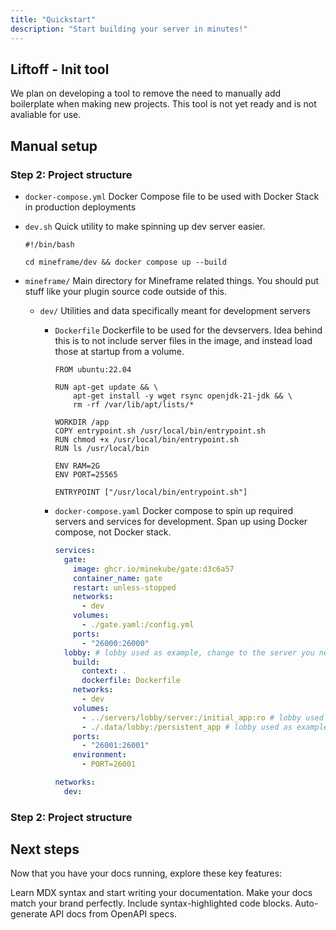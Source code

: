 ```yaml
---
title: "Quickstart"
description: "Start building your server in minutes!"
---
```


## Liftoff - Init tool

We plan on developing a tool to remove the need to manually add boilerplate when making new projects. This tool is not yet ready and is not avaliable for use.

## Manual setup

### Step 2: Project structure

- `docker-compose.yml` Docker Compose file to be used with Docker Stack in production deployments
- `dev.sh` Quick utility to make spinning up dev server easier.

  ```shellscript dev.sh expandable
  #!/bin/bash
  
  cd mineframe/dev && docker compose up --build
  ```
- `mineframe/` Main directory for Mineframe related things. You should put stuff like your plugin source code outside of this.
  - `dev/` Utilities and data specifically meant for development servers
    - `Dockerfile` Dockerfile to be used for the devservers. Idea behind this is to not include server files in the image, and instead load those at startup from a volume.

      ```shellscript mineframe/dev/Dockerfile expandable
      FROM ubuntu:22.04
      
      RUN apt-get update && \
          apt-get install -y wget rsync openjdk-21-jdk && \
          rm -rf /var/lib/apt/lists/*
      
      WORKDIR /app
      COPY entrypoint.sh /usr/local/bin/entrypoint.sh
      RUN chmod +x /usr/local/bin/entrypoint.sh
      RUN ls /usr/local/bin
      
      ENV RAM=2G
      ENV PORT=25565
      
      ENTRYPOINT ["/usr/local/bin/entrypoint.sh"]
      ```
    - `docker-compose.yaml` Docker compose to spin up required servers and services for development. Span up using Docker compose, not Docker stack.

      ```yaml mineframe/dev/docker-compose.yaml expandable
      services:
        gate:
          image: ghcr.io/minekube/gate:d3c6a57
          container_name: gate
          restart: unless-stopped
          networks:
            - dev
          volumes:
            - ./gate.yaml:/config.yml
          ports:
            - "26000:26000"
        lobby: # lobby used as example, change to the server you need.
          build:
            context: .
            dockerfile: Dockerfile
          networks:
            - dev
          volumes:
            - ../servers/lobby/server:/initial_app:ro # lobby used as example, change to the server you need.
            - ./.data/lobby:/persistent_app # lobby used as example, change to the server you need.
          ports:
            - "26001:26001"
          environment:
            - PORT=26001
      
      networks:
        dev:
      ```

### Step 2: Project structure

<Accordion title="Project structure" icon="rocket">
  
</Accordion>

## Next steps

Now that you have your docs running, explore these key features:

<CardGroup cols={2}>
  <Card title="Write Content" icon="pen-to-square" href="/essentials/markdown">
    Learn MDX syntax and start writing your documentation.
  </Card>
  <Card title="Customize style" icon="palette" href="/essentials/settings">
    Make your docs match your brand perfectly.
  </Card>
  <Card title="Add code examples" icon="square-code" href="/essentials/code">
    Include syntax-highlighted code blocks.
  </Card>
  <Card title="API documentation" icon="code" href="/api-reference/introduction">
    Auto-generate API docs from OpenAPI specs.
  </Card>
</CardGroup>
